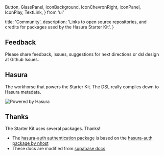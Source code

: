 
  Button,
  GlassPanel,
  IconBackground,
  IconChevronRight,
  IconPanel,
  IconPlay,
  TextLink,
} from 'ui'

  title: 'Community',
  description:
    'Links to open source repositories, and credits for packages used by the Hasura Starter Kit',
}

## Feedback

Please share feedback, issues, suggestions for next directions or dsl design at Github Issues.

<TextLink
  label="Raise a Github Issue"
  url="https://github.com/nullxone/helium-for-hasura-starter-kit/issues?q="
  className="no-underline text-brand-900 text-sm"
/>

## Hasura

The workhorse that powers the Starter Kit. The DSL really compiles down to Hasura metadata.

<Link href="https://hasura.io/">
  <a>
    <Image
      className="cursor-pointer"
      src="/docs/powered-by-hasura-primary-light.svg"
      width={246}
      height={84}
      alt="Powered by Hasura"
    />
  </a>
</Link>

## Thanks

The Starter Kit uses several packages. Thanks!
- The [hasura-auth authentication package](https://github.com/nullxone/hasura-auth) is based on the [hasura-auth package by nhost](https://github.com/nhost/hasura-auth)
- These docs are modified from [supabase docs](https://github.com/supabase/supabase/tree/master/apps/docs)


